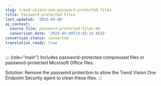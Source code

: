 ```yaml
---
slug: trend-vision-one-password-protected-files
title: Password-protected Files
last_updated: '2025-09-08'
ai_context:
  source_file: password-protected-files.md
  conversion_date: '2025-09-08T23:42:14.653Z'
conversion_status: converted
translation_ready: true
---
```


::: {role="main"}
Includes password-protected compressed files or password-protected Microsoft Office files.

Solution: Remove the password protection to allow the Trend Vision One Endpoint Security agent to clean these files.
:::
